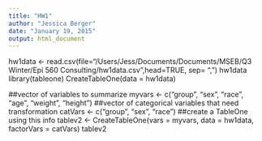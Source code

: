 ```yaml
---
title: "HW1"
author: "Jessica Berger"
date: "January 19, 2015"
output: html_document
---
```


hw1data <- read.csv(file="/Users/Jess/Documents/Documents/MSEB/Q3 Winter/Epi 560 Consulting/hw1data.csv",head=TRUE, sep= ",")
hw1data
library(tableone)
CreateTableOne(data = hw1data)

##vector of variables to summarize
myvars <- c("group", "sex", "race", "age", "weight", "height")
##vector of categorical variables that need transformation
catVars <- c("group", "sex", "race")
##create a TableOne using this info
tablev2 <- CreateTableOne(vars = myvars, data = hw1data, factorVars = catVars)
tablev2

